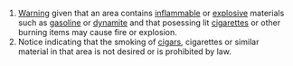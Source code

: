#[[Warning]] given that an area contains [[inflammable]] or [[explosive]] materials such as [[gasoline]] or [[dynamite]] and that posessing lit [[cigarettes]] or other burning items may cause fire or explosion.
#Notice indicating that the smoking of [[cigars]], cigarettes or similar material in that area is not desired or is prohibited by law.